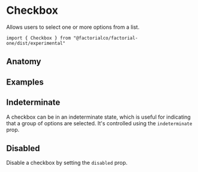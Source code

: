 
<Meta of={CheckboxStories} />

# Checkbox

Allows users to select one or more options from a list.

```tsx
import { Checkbox } from "@factorialco/factorial-one/dist/experimental"
```

## Anatomy

<Canvas of={CheckboxStories.Default} />
<Controls of={CheckboxStories.Default} />

## Examples

## Indeterminate

A checkbox can be in an indeterminate state, which is useful for indicating that
a group of options are selected. It's controlled using the `indeterminate` prop.

<Canvas of={CheckboxStories.Indeterminate} />

## Disabled

Disable a checkbox by setting the `disabled` prop.

<Canvas of={CheckboxStories.Disabled} />
